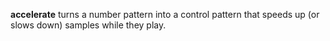 '''accelerate''' turns a number pattern into a control pattern that speeds up (or slows down) samples while they play.